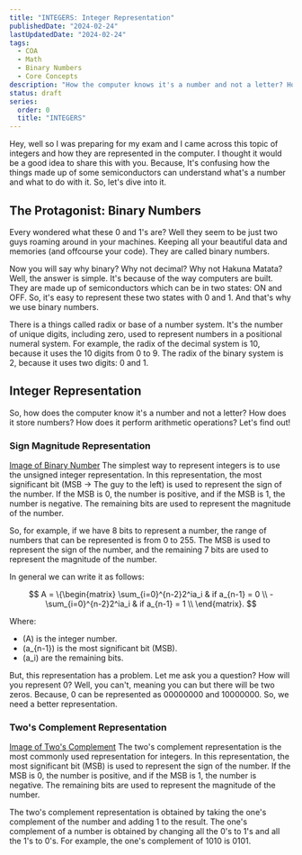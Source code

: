 ```yaml
---
title: "INTEGERS: Integer Representation"
publishedDate: "2024-02-24"
lastUpdatedDate: "2024-02-24"
tags:
  - COA
  - Math
  - Binary Numbers
  - Core Concepts
description: "How the computer knows it's a number and not a letter? How does it store numbers? How does it perform arithmetic operations? Let's find out!"
status: draft
series:
  order: 0
  title: "INTEGERS"
---
```


Hey, well so I was preparing for my exam and I came across this topic of integers and how they are represented in the computer. I thought it would be a good idea to share this with you. Because, It's confusing how the things made up of some semiconductors can understand what's a number and what to do with it. So, let's dive into it.

## The Protagonist: Binary Numbers

Every wondered what these 0 and 1's are? Well they seem to be just two guys roaming around in your machines. Keeping all your beautiful data and memories (and offcourse your code). They are called binary numbers.

Now you will say why binary? Why not decimal? Why not Hakuna Matata? Well, the answer is simple. It's because of the way computers are built. They are made up of semiconductors which can be in two states: ON and OFF. So, it's easy to represent these two states with 0 and 1. And that's why we use binary numbers.

There is a things called radix or base of a number system. It's the number of unique digits, including zero, used to represent numbers in a positional numeral system. For example, the radix of the decimal system is 10, because it uses the 10 digits from 0 to 9. The radix of the binary system is 2, because it uses two digits: 0 and 1.

## Integer Representation

So, how does the computer know it's a number and not a letter? How does it store numbers? How does it perform arithmetic operations? Let's find out!

### Sign Magnitude Representation

[Image of Binary Number](/posts/integer-representation/binary-number.png)
The simplest way to represent integers is to use the unsigned integer representation. In this representation, the most significant bit (MSB -> The guy to the left) is used to represent the sign of the number. If the MSB is 0, the number is positive, and if the MSB is 1, the number is negative. The remaining bits are used to represent the magnitude of the number.

So, for example, if we have 8 bits to represent a number, the range of numbers that can be represented is from 0 to 255. The MSB is used to represent the sign of the number, and the remaining 7 bits are used to represent the magnitude of the number.

In general we can write it as follows:

$$
A = \{\begin{matrix}
 \sum_{i=0}^{n-2}2^ia_i & if a_{n-1} = 0 \\
 -\sum_{i=0}^{n-2}2^ia_i & if a_{n-1} = 1 \\
\end{matrix}.
$$

Where:

- \(A\) is the integer number.
- \(a\_{n-1}\) is the most significant bit (MSB).
- \(a_i\) are the remaining bits.

But, this representation has a problem. Let me ask you a question? How will you represent 0? Well, you can't, meaning you can but there will be two zeros. Because, 0 can be represented as 00000000 and 10000000. So, we need a better representation.

### Two's Complement Representation

[Image of Two's Complement](/posts/integer-representation/twos-complement.png)
The two's complement representation is the most commonly used representation for integers. In this representation, the most significant bit (MSB) is used to represent the sign of the number. If the MSB is 0, the number is positive, and if the MSB is 1, the number is negative. The remaining bits are used to represent the magnitude of the number.

The two's complement representation is obtained by taking the one's complement of the number and adding 1 to the result. The one's complement of a number is obtained by changing all the 0's to 1's and all the 1's to 0's. For example, the one's complement of 1010 is 0101.
